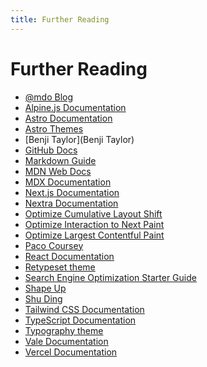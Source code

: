 ```yaml
---
title: Further Reading
---
```


# Further Reading

- [@mdo Blog](https://markdotto.com/blog)
- [Alpine.js Documentation](https://alpinejs.dev/start-here)
- [Astro Documentation](https://docs.astro.build)
- [Astro Themes](https://astro.build/themes)
- [Benji Taylor](Benji Taylor)
- [GitHub Docs](https://docs.github.com/en)
- [Markdown Guide](https://www.markdownguide.org/basic-syntax/)
- [MDN Web Docs](https://developer.mozilla.org/en-US/docs/Web)
- [MDX Documentation](https://mdxjs.com/docs)
- [Next.js Documentation](https://nextjs.org/docs)
- [Nextra Documentation](https://nextra.site/docs)
- [Optimize Cumulative Layout Shift](https://web.dev/articles/optimize-cls)
- [Optimize Interaction to Next Paint](https://web.dev/articles/optimize-inp)
- [Optimize Largest Contentful Paint](https://web.dev/articles/optimize-lcp)
- [Paco Coursey](https://paco.me/)
- [React Documentation](https://reactjs.org/docs/getting-started.html)
- [Retypeset theme](https://retypeset.radishzz.cc/en/)
- [Search Engine Optimization Starter Guide](https://developers.google.com/search/docs/beginner/seo-starter-guide)
- [Shape Up](https://basecamp.com/shapeup)
- [Shu Ding](https://shud.in/)
- [Tailwind CSS Documentation](https://tailwindcss.com/docs)
- [TypeScript Documentation](https://www.typescriptlang.org/docs/)
- [Typography theme](https://github.com/Moeyua/astro-theme-typography)
- [Vale Documentation](https://vale.sh/docs/)
- [Vercel Documentation](https://vercel.com/docs)